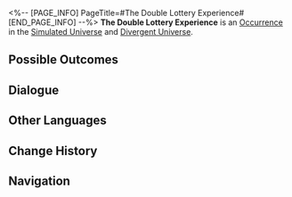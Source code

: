 <%-- [PAGE_INFO]
PageTitle=#The Double Lottery Experience#
[END_PAGE_INFO] --%>
{{Stub}}
{{Simulated Universe Event Infobox
|id            = 12801
|title         = 
|image         = Occurrence IPC.png
|domains_su    = Unknown
|domains_swarm = Unknown
|domains_gng   = Unknown
|domains_du    = Unknown
|domains_und   = Unknown
|requirements  = 
|prev          = 
|next          = 
|characters    = 
|factions      = 
|order         = 025
|order_du      = 148
}}
'''The Double Lottery Experience''' is an [[Divergent Universe/Occurrence|Occurrence]] in the [[Simulated Universe]] and [[Divergent Universe]].

==Possible Outcomes==
{{Possible Outcomes
|choice_1 = Hack into the "code" of the lotto series Curios.
|result_1 = Destroy all the lotto series Curios. For each Curio destroyed, gain 2 random Curio(s).
|path_1   = Erudition
|modes_1  = gng

|choice_2 = I want to get the "Double Delight" experience!
|result_2 = Spend 20 Cosmic Fragment(s) and repair all damaged lotto.
|modes_2  = und

|choice_3 = I'm voting for "Oswaldo Schneider"!
|result_3 = Spend 50 Cosmic Fragment(s) and buy 1 Big Lotto series ticket. Comes with a free repair for any damaged lotto.
|modes_3  = und

|choice_4 = I want to get the "Super Lottery" experience!
|result_4 = Spend 50 Cosmic Fragment(s) and repair all damaged lottos.
|modes_4  = du

|choice_5 = I'm voting for "Oswaldo Schneider"!
|result_5 = Spend 100 Cosmic Fragment(s) and buy 1 Big Lotto series ticket. Comes with a free repair for any damaged lotto.
|modes_5  = su,swarm,gng,du

|choice_6 = I want to get the "Double Delight" experience!
|result_6 = Spend 50 Cosmic Fragment(s) and repair all damaged lotto.
|modes_6  = su,swarm,gng

|choice_7 = Refuse.
|result_7 = You can't find happiness like that!

}}
<!--
==Gameplay Notes==
* 
-->
==Dialogue==
{{Dialogue Start}}
:{{tx}}
{{Dialogue End}}

==Other Languages==
{{Other Languages
|en   = The Double Lottery Experience
|zhs  = 双乐透体验
|zht  = 雙樂透體驗
|ja   = ダブルロッタリー{{Rubi|体験|たいけん}}
|ko   = 더블 로또 체험
|es   = La experiencia de la doble lotería
|fr   = L'expérience de la double loterie
|ru   = Двойная лотерея
|th   = ประสบการณ์ลอตเตอรี่คูณสอง
|vi   = Trải Nghiệm Quay Thưởng Kép
|de   = Erfahrung der Doppellotterie
|id   = Pengalaman Lotre Ganda
|pt   = A Experiência de Loteria Dupla
}}

==Change History==
{{Change History|null}}

==Navigation==
{{Occurrence Navbox}}